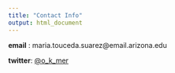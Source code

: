```yaml
---
title: "Contact Info"
output: html_document
---
```



__email__ : maria.touceda.suarez@email.arizona.edu

__twitter__: [@o_k_mer](https://twitter.com/o_k_mer)
